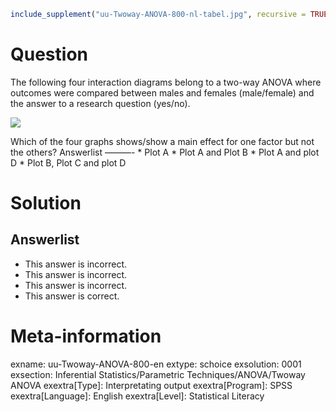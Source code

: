 ```r
include_supplement("uu-Twoway-ANOVA-800-nl-tabel.jpg", recursive = TRUE)
```

Question
========
  
The following four interaction diagrams belong to a two-way ANOVA where outcomes were compared between males and females (male/female) and the answer to a research question (yes/no). 

![](uu-Twoway-ANOVA-800-nl-tabel.jpg)

Which of the four graphs shows/show a main effect for one factor but not the others? 
Answerlist
----------
* Plot A
* Plot A and Plot B
* Plot A and plot D
* Plot B, Plot C and plot D 


Solution
========
  


Answerlist
----------
* This answer is incorrect.
* This answer is incorrect.
* This answer is incorrect.
* This answer is correct.

Meta-information
================
exname: uu-Twoway-ANOVA-800-en
extype: schoice
exsolution: 0001
exsection: Inferential Statistics/Parametric Techniques/ANOVA/Twoway ANOVA
exextra[Type]: Interpretating output
exextra[Program]: SPSS
exextra[Language]: English
exextra[Level]: Statistical Literacy
